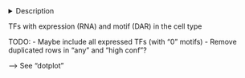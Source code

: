 <details><summary>Description</summary>
## TO DO

#### Columns: 
- ...

</details>


TFs with expression (RNA) and motif (DAR) in the cell type

TODO:
- Maybe include all expressed TFs (with "0" motifs)
- Remove duplicated rows in "any" and "high conf"?


--> See  "dotplot"

